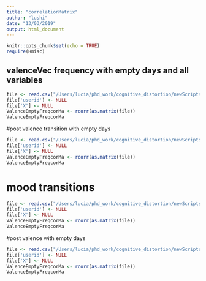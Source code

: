 ```yaml
---
title: "correlationMatrix"
author: "lushi"
date: "13/03/2019"
output: html_document
---
```


```r
knitr::opts_chunk$set(echo = TRUE)
require(Hmisc)
```

## valenceVec frequency with empty days and all variables
```r

file <- read.csv("/Users/lucia/phd_work/cognitive_distortion/newScripts/moodVector/moodVectorsData/ValenceEmptyFreqAllVar.csv")
file['userid'] <- NULL
file['X'] <- NULL
ValenceEmptyFreqcorMa <- rcorr(as.matrix(file))
ValenceEmptyFreqcorMa

```

#post valence transition with empty days

```r

file <- read.csv("/Users/lucia/phd_work/cognitive_distortion/newScripts/moodVector/moodVectorsData/ValenceNoEmptyAllVar.csv")
file['userid'] <- NULL
file['X'] <- NULL
ValenceEmptyFreqcorMa <- rcorr(as.matrix(file))
ValenceEmptyFreqcorMa
```

# mood transitions
```r
file <- read.csv("/Users/lucia/phd_work/cognitive_distortion/newScripts/moodVector/moodVectorsData/MoodVecAllVar.csv")
file['userid'] <- NULL
file['X'] <- NULL
ValenceEmptyFreqcorMa <- rcorr(as.matrix(file))
ValenceEmptyFreqcorMa

```

#post valence with empty days
```r
file <- read.csv("/Users/lucia/phd_work/cognitive_distortion/newScripts/moodVector/moodVectorsData/postsValenceTranEmptyAllVar.csv")
file['userid'] <- NULL
file['X'] <- NULL
ValenceEmptyFreqcorMa <- rcorr(as.matrix(file))
ValenceEmptyFreqcorMa


```






